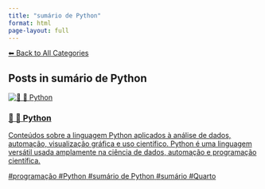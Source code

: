 ```yaml
---
title: "sumário de Python"
format: html
page-layout: full
---
```


[⬅ Back to All Categories](../categories.qmd)

## Posts in **sumário de Python**

::: {.cards-grid}
<div class="card">
<a class="card-link" href="/posts/programming/python/index.html">
<div class="card-image"><img src="/images/banner.png" alt="📄 🐍 Python"></div>
<div class="card-content">
<h3 class="card-title">📄 🐍 Python</h3>
<p class="card-desc">Conteúdos sobre a linguagem Python aplicados à análise de dados, automação, visualização gráfica e uso científico. Python é uma linguagem versátil usada amplamente na ciência de dados, automação e programação científica.</p>
<div class="chips"><span class="chip">#programação</span> <span class="chip">#Python</span> <span class="chip">#sumário de Python</span> <span class="chip">#sumário</span> <span class="chip">#Quarto</span></div>
</div>
</a>
</div>
:::
